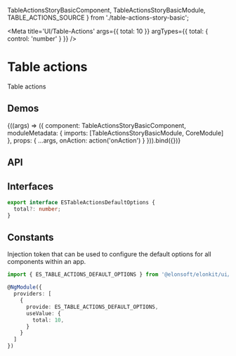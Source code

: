 


  TableActionsStoryBasicComponent,
  TableActionsStoryBasicModule,
  TABLE_ACTIONS_SOURCE
} from './table-actions-story-basic';

<Meta
  title='UI/Table-Actions'
  args={{
    total: 10
  }}
  argTypes={{
    total: {
      control: 'number'
    }
  }}
/>

# Table actions

Table actions

## Demos

<Canvas source={TABLE_ACTIONS_SOURCE}>
  <Story name='Basic' height='400px'>
    {((args) => ({
      component: TableActionsStoryBasicComponent,
      moduleMetadata: {
        imports: [TableActionsStoryBasicModule, CoreModule]
      },
      props: {
        ...args,
        onAction: action('onAction')
      }
    })).bind({})}
  </Story>
</Canvas>

## API

<ArgsTable of={ESTableActionsComponent} />

## Interfaces

```ts
export interface ESTableActionsDefaultOptions {
  total?: number;
}
```

## Constants

Injection token that can be used to configure the default options for all components within an app.

```ts
import { ES_TABLE_ACTIONS_DEFAULT_OPTIONS } from '@elonsoft/elonkit/ui/table-actions';

@NgModule({
  providers: [
    {
      provide: ES_TABLE_ACTIONS_DEFAULT_OPTIONS,
      useValue: {
        total: 10,
      }
    }
  ]
})
```
